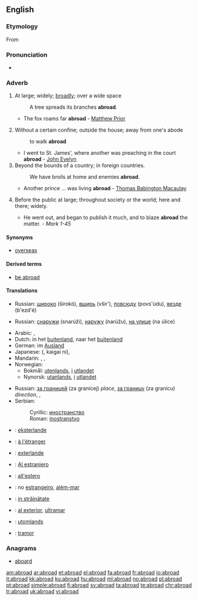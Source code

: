 ==English==

===Etymology===
From {{etyl|enm|en}} {{prefix|a|broad}}

===Pronunciation===
* {{audio|en-us-abroad.ogg|Audio (US)}}

===Adverb===
{{en-adv}}

# {{dated}} At large; widely; [[broadly]]; over a wide space
#: A tree spreads its branches '''abroad'''.
#* The fox roams far '''abroad''' - [[w:Matthew Prior|Matthew Prior]]
# {{dated}} Without a certain confine; outside the house; away from one's abode 
#:to walk '''abroad'''
#* I went to St. James', where another was preaching in the court '''abroad''' - [[w:John Evelyn|John Evelyn]]
# Beyond the bounds of a country; in foreign countries.
#:We have broils at home and enemies '''abroad'''.
#* Another prince ... was living '''abroad''' - [[w:Thomas Babington Macaulay|Thomas Babington Macaulay]]
# {{dated}} Before the public at large; throughout society or the world; here and there; widely.
#* He went out, and began to publish it much, and to blaze '''abroad''' the matter. - ''Mark 1-45''

====Synonyms====
* [[overseas]]

====Derived terms====
* [[be abroad]]
<!--*# To be wide of the mark; to be at fault; as, you '''are all abroad''' in your guess.
*# To be at a loss or [[nonplussed]].-->

====Translations====
{{trans-top|at large; widely; broadly; over a wide space}}
* Russian: [[широко]] (širokó), [[вширь]] (všir'), [[повсюду]] (povs'údu), [[везде]] (b'ezd'é)
{{trans-mid}}
{{trans-bottom}}

{{trans-top|without a certain confine; outside the house}}
* Russian: [[снаружи]] (snarúži), [[наружу]] (narúžu), [[на улице]] (na úlice)
{{trans-mid}}
{{trans-bottom}}

{{trans-top|beyond the bounds of a country; in foreign countries}}
* Arabic: {{qualifier|where}} {{t|ar|في الخارج|tr=fii 'l-khaarij|sc=Arab}},  {{t|ar|الى الخارج|tr=ilaa 'l-khaarij|sc=Arab}}
* Dutch: in het [[buitenland]], naar het [[buitenland]]
* German: im [[Ausland]]
* Japanese: {{Jpan|[[海外]]に}} ({{Jpan|[[かいがい]]に}}, kaigai ni),  {{t|ja|国外に|tr=こくがいに, kokugai-ni|sc=Jpan}}
* Mandarin: {{t|zh|國外|sc=Hani}},  {{t|zh|国外|tr=guówài|sc=Hani}},  {{t|zh|海外|tr=hǎiwài|sc=Hani}}
* Norwegian:
** Bokmål: [[utenlands]], [[i]] [[utlandet]]
** Nynorsk: [[utanlands]], [[i]] [[utlandet]]
{{trans-mid}}
* Russian: [[за границей]] (za granícej) ''place'', [[за границу]] (za granícu) ''direction'',  {{qualifier|where}} {{t|ru|за рубежом|tr=za rubežóm|sc=Cyrl}},  {{t|ru|за рубеж|tr=za rubéž|sc=Cyrl}}
* Serbian:
*: Cyrillic: [[иностранство]] {{n}}
*: Roman: [[inostranstvo]] {{n}}
{{trans-bottom}}

{{checktrans-top}}
* {{ttbc|Esperanto}}: [[eksterlande]]
* {{ttbc|French}}: [[à l'étranger]]
* {{ttbc|Ido}}: [[exterlande]]
* {{ttbc|Interlingua}}: [[Al estraniero]]
* {{ttbc|Italian}}: [[all'estero]]
{{checktrans-mid}}
* {{ttbc|Portuguese}}: no [[estrangeiro]], [[além-mar]]
* {{ttbc|Romanian}}: [[in străinătate]]
* {{ttbc|Spanish}}: [[al exterior]], [[ultramar]]
* {{ttbc|Swedish}}: [[utomlands]]
* {{ttbc|Welsh}}: [[tramor]]
{{checktrans-bottom}}

===Anagrams===
* [[aboard]]

[[am:abroad]]
[[ar:abroad]]
[[et:abroad]]
[[el:abroad]]
[[fa:abroad]]
[[fr:abroad]]
[[io:abroad]]
[[it:abroad]]
[[kk:abroad]]
[[ku:abroad]]
[[hu:abroad]]
[[ml:abroad]]
[[no:abroad]]
[[pl:abroad]]
[[pt:abroad]]
[[simple:abroad]]
[[fi:abroad]]
[[sv:abroad]]
[[ta:abroad]]
[[te:abroad]]
[[chr:abroad]]
[[tr:abroad]]
[[uk:abroad]]
[[vi:abroad]]